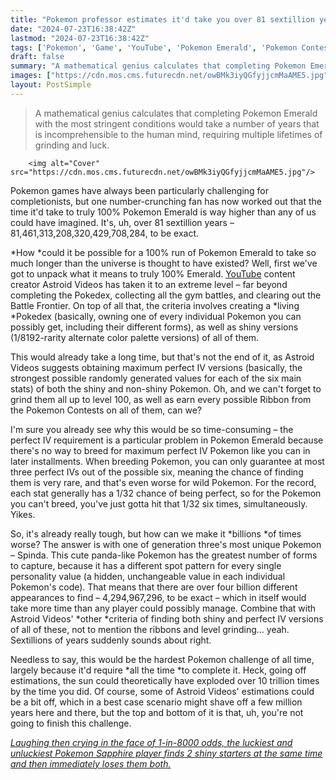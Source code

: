 ```yaml
---
title: "Pokemon professor estimates it'd take you over 81 sextillion years to truly 100% Emerald, long enough for the sun to explode over 10 trillion times"
date: "2024-07-23T16:38:42Z"
lastmod: "2024-07-23T16:38:42Z"
tags: ['Pokemon', 'Game', 'YouTube', 'Pokemon Emerald', 'Pokemon Contests', 'Spinda', 'Pokemon Sapphire', 'Shining', 'Battle Frontier', 'Living Pokedex']
draft: false
summary: "A mathematical genius calculates that completing Pokemon Emerald with the most stringent conditions would take a number of years that is incomprehensible to the human mind, requiring multiple lifetimes of grinding and luck."
images: ["https://cdn.mos.cms.futurecdn.net/owBMk3iyQGfyjjcmMaAME5.jpg"]
layout: PostSimple
---
```

> A mathematical genius calculates that completing Pokemon Emerald with the most stringent conditions would take a number of years that is incomprehensible to the human mind, requiring multiple lifetimes of grinding and luck.


        <img alt="Cover" src="https://cdn.mos.cms.futurecdn.net/owBMk3iyQGfyjjcmMaAME5.jpg"/>
        
Pokemon games have always been particularly challenging for completionists, but one number-crunching fan has now worked out that the time it'd take to truly 100% Pokemon Emerald is way higher than any of us could have imagined. It's, uh, over 81 sextillion years – 81,461,313,208,320,429,708,284, to be exact. 

*How *could it be possible for a 100% run of Pokemon Emerald to take so much longer than the universe is thought to have existed? Well, first we've got to unpack what it means to truly 100% Emerald. [YouTube](https://www.gamesradar.com/tag/youtube/) content creator Astroid Videos has taken it to an extreme level – far beyond completing the Pokedex, collecting all the gym battles, and clearing out the Battle Frontier. On top of all that, the criteria involves creating a *living *Pokedex (basically, owning one of every individual Pokemon you can possibly get, including their different forms), as well as shiny versions (1/8192-rarity alternate color palette versions) of all of them. 

This would already take a long time, but that's not the end of it, as Astroid Videos suggests obtaining maximum perfect IV versions (basically, the strongest possible randomly generated values for each of the six main stats) of both the shiny and non-shiny Pokemon. Oh, and we can't forget to grind them all up to level 100, as well as earn every possible Ribbon from the Pokemon Contests on all of them, can we? 

I'm sure you already see why this would be so time-consuming – the perfect IV requirement is a particular problem in Pokemon Emerald because there's no way to breed for maximum perfect IV Pokemon like you can in later installments. When breeding Pokemon, you can only guarantee at most three perfect IVs out of the possible six, meaning the chance of finding them is very rare, and that's even worse for wild Pokemon. For the record, each stat generally has a 1/32 chance of being perfect, so for the Pokemon you can't breed, you've just gotta hit that 1/32 six times, simultaneously. Yikes.

So, it's already really tough, but how can we make it *billions *of times worse? The answer is with one of generation three's most unique Pokemon – Spinda. This cute panda-like Pokemon has the greatest number of forms to capture, because it has a different spot pattern for every single personality value (a hidden, unchangeable value in each individual Pokemon's code). That means that there are over four billion different appearances to find – 4,294,967,296, to be exact – which in itself would take more time than any player could possibly manage. Combine that with Astroid Videos' *other *criteria of finding both shiny and perfect IV versions of all of these, not to mention the ribbons and level grinding… yeah. Sextillions of years suddenly sounds about right.

Needless to say, this would be the hardest Pokemon challenge of all time, largely because it'd require *all the time *to complete it. Heck, going off estimations, the sun could theoretically have exploded over 10 trillion times by the time you did. Of course, some of Astroid Videos' estimations could be a bit off, which in a best case scenario might shave off a few million years here and there, but the top and bottom of it is that, uh, you're not going to finish this challenge. 

[<u><em>Laughing then crying in the face of 1-in-8000 odds, the luckiest and unluckiest Pokemon Sapphire player finds 2 shiny starters at the same time and then immediately loses them both.</em></u>](https://www.gamesradar.com/games/pokemon/defying-all-odds-the-luckiest-and-unluckiest-pokemon-player-finds-2-shiny-starters-at-the-same-time-and-then-immediately-loses-them-both/)
        